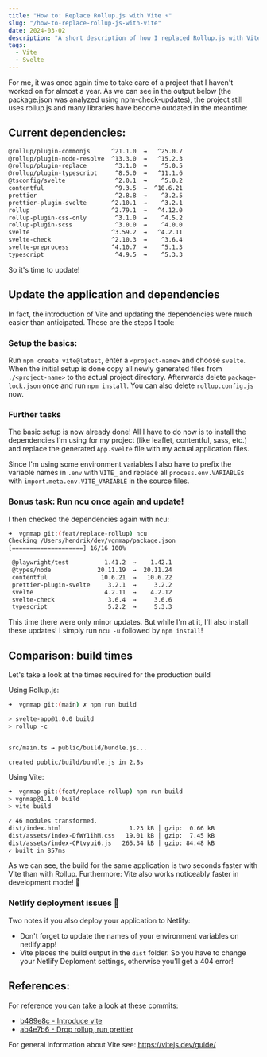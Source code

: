 ```yaml
---
title: "How to: Replace Rollup.js with Vite ⚡️"
slug: "/how-to-replace-rollup-js-with-vite"
date: 2024-03-02
description: "A short description of how I replaced Rollup.js with Vite in a side project"
tags:
  - Vite
  - Svelte
---
```


For me, it was once again time to take care of a project that I haven't worked on for almost a year. As we can see in the output below (the package.json was analyzed using [npm-check-updates](https://www.npmjs.com/package/npm-check-updates)), the project still uses rollup.js and many libraries have become outdated in the meantime:

## Current dependencies:

```bash
@rollup/plugin-commonjs      ^21.1.0  →   ^25.0.7
@rollup/plugin-node-resolve  ^13.3.0  →   ^15.2.3
@rollup/plugin-replace        ^3.1.0  →    ^5.0.5
@rollup/plugin-typescript     ^8.5.0  →   ^11.1.6
@tsconfig/svelte              ^2.0.1  →    ^5.0.2
contentful                    ^9.3.5  →  ^10.6.21
prettier                      ^2.8.8  →    ^3.2.5
prettier-plugin-svelte       ^2.10.1  →    ^3.2.1
rollup                       ^2.79.1  →   ^4.12.0
rollup-plugin-css-only        ^3.1.0  →    ^4.5.2
rollup-plugin-scss            ^3.0.0  →    ^4.0.0
svelte                       ^3.59.2  →   ^4.2.11
svelte-check                 ^2.10.3  →    ^3.6.4
svelte-preprocess            ^4.10.7  →    ^5.1.3
typescript                    ^4.9.5  →    ^5.3.3
```

So it's time to update!

## Update the application and dependencies

In fact, the introduction of Vite and updating the dependencies were much easier than anticipated. These are the steps I took:

### Setup the basics:

Run `npm create vite@latest`, enter a `<project-name>` and choose `svelte`. When the initial setup is done copy all newly generated files from `./<project-name>` to the actual project directory. Afterwards delete `package-lock.json` once and run `npm install`. You can also delete `rollup.config.js` now.

### Further tasks

The basic setup is now already done! All I have to do now is to install the dependencies I'm using for my project (like leaflet, contentful, sass, etc.) and replace the generated `App.svelte` file with my actual application files.

Since I'm using some environment variables I also have to prefix the variable names in `.env` with `VITE_` and replace all `process.env.VARIABLE`s with `import.meta.env.VITE_VARIABLE` in the source files.

### Bonus task: Run ncu once again and update!

I then checked the dependencies again with ncu:

```bash
➜  vgnmap git:(feat/replace-rollup) ncu
Checking /Users/hendrik/dev/vgnmap/package.json
[====================] 16/16 100%

 @playwright/test          1.41.2  →    1.42.1
 @types/node             20.11.19  →  20.11.24
 contentful               10.6.21  →   10.6.22
 prettier-plugin-svelte     3.2.1  →     3.2.2
 svelte                    4.2.11  →    4.2.12
 svelte-check               3.6.4  →     3.6.6
 typescript                 5.2.2  →     5.3.3
```

This time there were only minor updates. But while I'm at it, I'll also install these updates! I simply run `ncu -u` followed by `npm install`!

## Comparison: build times

Let's take a look at the times required for the production build

Using Rollup.js:
```bash
➜  vgnmap git:(main) ✗ npm run build

> svelte-app@1.0.0 build
> rollup -c


src/main.ts → public/build/bundle.js...

created public/build/bundle.js in 2.8s
```

Using Vite:

 ```bash
➜  vgnmap git:(feat/replace-rollup) npm run build
> vgnmap@1.1.0 build
> vite build

 ✓ 46 modules transformed.
dist/index.html                   1.23 kB │ gzip:  0.66 kB
dist/assets/index-DfWY1ihM.css   19.01 kB │ gzip:  7.45 kB
dist/assets/index-CPtvyui6.js   265.34 kB │ gzip: 84.48 kB
✓ built in 857ms
```

As we can see, the build for the same application is two seconds faster with Vite than with Rollup. Furthermore: Vite also works noticeably faster in development mode! 💛

### Netlify deployment issues 🚨

Two notes if you also deploy your application to Netlify:
- Don't forget to update the names of your environment variables on netlify.app!
- Vite places the build output in the `dist` folder. So you have to change your Netlify Deploment settings, otherwise you'll get a 404 error!

## References:

For reference you can take a look at these commits:
- [b489e8c - Introduce vite](https://github.com/thr0n/vgnmap/pull/3/commits/b489e8ce0af15103a7777fd7ada1fbed1cdb4683)
- [ab4e7b6 - Drop rollup, run prettier](https://github.com/thr0n/vgnmap/pull/3/commits/ab4e7b617aca7c498f4ef4e39e1952a66a379c2b)

For general information about Vite see: https://vitejs.dev/guide/
